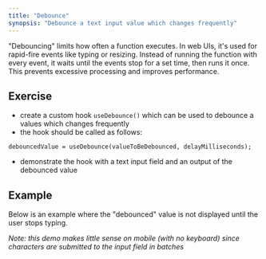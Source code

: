 ```yaml
---
title: "Debounce"
synopsis: "Debounce a text input value which changes frequently"
---
```



"Debouncing" limits how often a function executes. In web UIs, it's used for
rapid-fire events like typing or resizing. Instead of running the function with
every event, it waits until the events stop for a set time, then runs it once.
This prevents excessive processing and improves performance.

## Exercise

- create a custom hook `useDebounce()` which can be used to debounce a values
  which changes frequently
- the hook should be called as follows:

```
debouncedValue = useDebounce(valueToBeDebounced, delayMilliseconds);
```

- demonstrate the hook with a text input field and an output of the debounced
  value

## Example

Below is an example where the "debounced" value is not displayed until the user
stops typing.

_Note: this demo makes little sense on mobile (with no keyboard) since
characters are submitted to the input field in batches_

<App />
